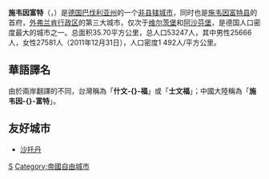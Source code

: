 {{expand language|en|time=2018-08-04}}
{{unreferenced|time=2018-08-04}}
{{noteTA
|G1=德国地名
|G2=Landkreis
|G3=单位
}}
{{德国城市
| 市徽图 = Image:DEU Schweinfurt COA.svg
| 市旗图 = File:Flagge Schweinfurt.svg
| 在德国内的位置图 = 
| 所属联邦州 = 巴伐利亚州
| 所属行政区 = 外弗兰肯行政区
| 所属县 = 
| 坐标纬度 = 50
| 坐标纬度分 = 3
| 坐标经度 = 10
| 坐标经度分 = 14
| 海拔高度 = 226
| 面积 = 35.70
| 人口 = 53,247
| 统计时间 = 2015年12月31日
| 人口密度 = 1500
| 邮政编码 = 97421, 97422, 97424
| 电话区号 = 09721
| 汽车牌号 = SW
| 政府地址 = Markt 1<br />97421 Schweinfurt
| 政府网站 = www.schweinfurt.de
|}}

'''施韦因富特'''（{{lang-de|Schweinfurt}}，{{IPA-de|ˈʃvaɪnfʊɐ̯t|lang|LL-Q188 (deu)-Michael Schönitzer (WMDE)-Schweinfurt.wav}}）是[[德国|德国]][[巴伐利亚州|巴伐利亚州]]的一个[[非县辖城市|非县辖城市]]，同时也是[[施韦因富特县|施韦因富特县]]的首府，[[外弗兰肯行政区|外弗兰肯行政区]]的第三大城市，仅次于[[维尔茨堡|维尔茨堡]]和[[阿沙芬堡|阿沙芬堡]]，是德国人口密度最大的城市之一。总面积35.70平方公里，总人口53247人，其中男性25666人，女性27581人（2011年12月31日），人口密度1 492人/平方公里。

== 華語譯名 ==
由於兩岸翻譯的不同，台灣稱為「'''什文-{}-福'''」或「'''士文福'''」；中國大陸稱為「'''施韦因-{}-富特'''」。

==友好城市==
* {{FRA}} [[沙托丹|沙托丹]]

{{巴伐利亚州行政区划}}

{{Authority control}}
[[Category:巴伐利亚州市镇|S]]
[[Category:帝國自由城市|Category:帝國自由城市]]